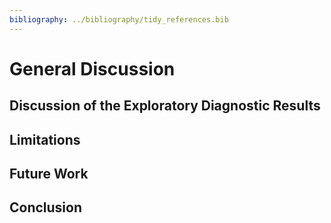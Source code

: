 ```yaml
---
bibliography: ../bibliography/tidy_references.bib
---
```



# General Discussion


## Discussion of the Exploratory Diagnostic Results


## Limitations 


## Future Work


## Conclusion


